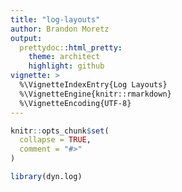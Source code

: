 ```yaml
---
title: "log-layouts"
author: Brandon Moretz
output:
  prettydoc::html_pretty:
    theme: architect
    highlight: github
vignette: >
  %\VignetteIndexEntry{Log Layouts}
  %\VignetteEngine{knitr::rmarkdown}
  %\VignetteEncoding{UTF-8}
---
```


```r
knitr::opts_chunk$set(
  collapse = TRUE,
  comment = "#>"
)
```

```r
library(dyn.log)
```
